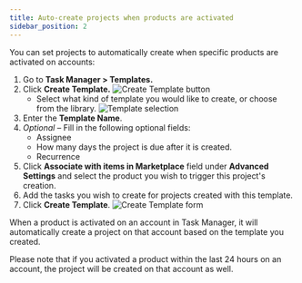 ```yaml
---
title: Auto-create projects when products are activated
sidebar_position: 2
---
```


You can set projects to automatically create when specific products are activated on accounts:

1. Go to **Task Manager > Templates.**
2. Click **Create Template.**
   ![Create Template button](/img/fulfillment/auto_create_projects_image1.png)
   - Select what kind of template you would like to create, or choose from the library. 
     ![Template selection](/img/fulfillment/auto_create_projects_image2.png)
3. Enter the **Template Name**.
4. *Optional* – Fill in the following optional fields:
   - Assignee
   - How many days the project is due after it is created.
   - Recurrence
5. Click **Associate with items in Marketplace** field under **Advanced Settings** and select the product you wish to trigger this project's creation.
6. Add the tasks you wish to create for projects created with this template.
7. Click **Create Template**.
   ![Create Template form](/img/fulfillment/auto_create_projects_image3.png)

When a product is activated on an account in Task Manager, it will automatically create a project on that account based on the template you created.

Please note that if you activated a product within the last 24 hours on an account, the project will be created on that account as well.